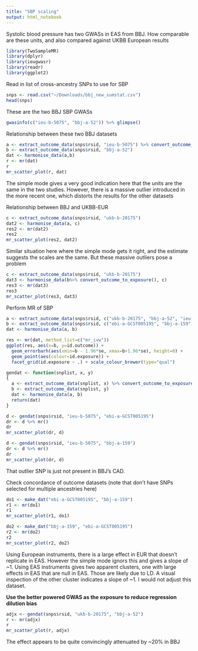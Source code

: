 ```yaml
---
title: "SBP scaling"
output: html_notebook
---
```


Systolic blood pressure has two GWASs in EAS from BBJ. How comparable are these units, and also compared against UKBB European results

```r
library(TwoSampleMR)
library(dplyr)
library(ieugwasr)
library(readr)
library(ggplot2)
```

Read in list of cross-ancestry SNPs to use for SBP

```r
snps <- read.csv("~/Downloads/bbj_new_sumstat.csv")
head(snps)
```

These are the two BBJ SBP GWASs

```r
gwasinfo(c("ieu-b-5075", "bbj-a-52")) %>% glimpse()
```

Relationship between these two BBJ datasets

```r
a <- extract_outcome_data(snps$rsid, "ieu-b-5075") %>% convert_outcome_to_exposure()
b <- extract_outcome_data(snps$rsid, "bbj-a-52")
dat <- harmonise_data(a,b)
r <- mr(dat)
r
mr_scatter_plot(r, dat)
```

The simple mode gives a very good indication here that the units are the same in the two studies. However, there is a massive outlier introduced in the more recent one, which distorts the results for the other datasets

Relationship between BBJ and UKBB-EUR

```r
c <- extract_outcome_data(snps$rsid, "ukb-b-20175")
dat2 <- harmonise_data(a, c)
res2 <- mr(dat2)
res2
mr_scatter_plot(res2, dat2)
```
Similar situation here where the simple mode gets it right, and the estimate suggests the scales are the same. But these massive outliers pose a problem

```r
c <- extract_outcome_data(snps$rsid, "ukb-b-20175")
dat3 <- harmonise_data(b%>% convert_outcome_to_exposure(), c)
res3 <- mr(dat3)
res3
mr_scatter_plot(res3, dat3)
```

Perform MR of SBP

```r
a <- extract_outcome_data(snps$rsid, c("ukb-b-20175", "bbj-a-52", "ieu-b-5075")) %>% convert_outcome_to_exposure()
b <- extract_outcome_data(snps$rsid, c("ebi-a-GCST005195", "bbj-a-159"))
dat <- harmonise_data(a, b)

res <- mr(dat, method_list=c("mr_ivw"))
ggplot(res, aes(x=b, y=id.outcome)) +
  geom_errorbarh(aes(xmin=b - 1.96*se, xmax=b+1.96*se), height=0) +
  geom_point(aes(colour=id.exposure)) +
  facet_grid(id.exposure ~ .) + scale_colour_brewer(type="qual")
```


```r
gendat <- function(snplist, x, y)
{
  a <- extract_outcome_data(snplist, x) %>% convert_outcome_to_exposure()
  b <- extract_outcome_data(snplist, y)
  dat <- harmonise_data(a, b)
  return(dat)
}

d <- gendat(snps$rsid, "ieu-b-5075", "ebi-a-GCST005195")
dr <- d %>% mr()
dr
mr_scatter_plot(dr, d)
```

```r
d <- gendat(snps$rsid, "ieu-b-5075", "bbj-a-159")
dr <- d %>% mr()
dr
mr_scatter_plot(dr, d)

```

That outlier SNP is just not present in BBJ's CAD.

Check concordance of outcome datasets (note that don't have SNPs selected for multiple ancestries here)



```r
do1 <- make_dat("ebi-a-GCST005195", "bbj-a-159")
r1 <- mr(do1)
r1
mr_scatter_plot(r1, do1)
```

```r
do2 <- make_dat("bbj-a-159", "ebi-a-GCST005195")
r2 <- mr(do2)
r2
mr_scatter_plot(r2, do2)
```

Using European instruments, there is a large effect in EUR that doesn't replicate in EAS. However the simple mode ignors this and gives a slope of ~1. Using EAS instruments gives two apparent clusters, one with large effects in EAS that are null in EAS. Those are likely due to LD. A visual inspection of the other cluster indicates a slope of ~1. I would not adjust this dataset.

**Use the better powered GWAS as the exposure to reduce regression dilution bias**

```r
adjx <- gendat(snps$rsid, "ukb-b-20175", "bbj-a-52") 
r <- mr(adjx)
r
mr_scatter_plot(r, adjx)
```


The effect appears to be quite convincingly attenuated by ~20% in BBJ







